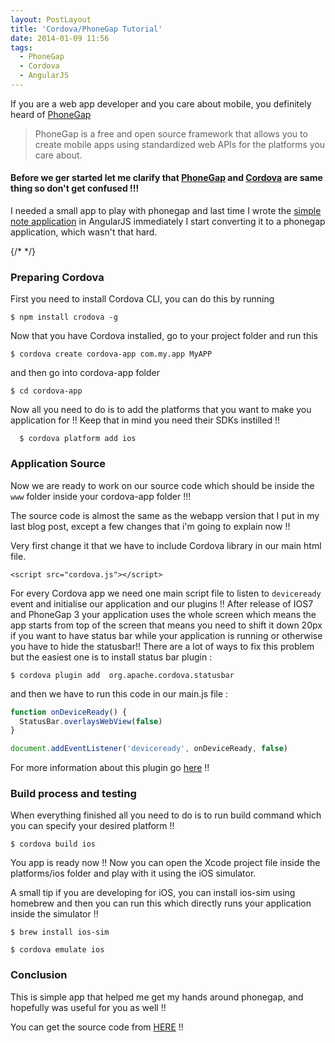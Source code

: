```yaml
---
layout: PostLayout
title: 'Cordova/PhoneGap Tutorial'
date: 2014-01-09 11:56
tags:
  - PhoneGap
  - Cordova
  - AngularJS
---
```


If you are a web app developer and you care about mobile, you definitely heard of [PhoneGap](http://phonegap.com/)

> PhoneGap is a free and open source framework that allows you to create mobile apps using standardized web APIs for the platforms you care about.

#### Before we ger started let me clarify that [PhoneGap](http://phonegap.com/) and [Cordova](http://cordova.apache.org/) are same thing so don't get confused !!!

I needed a small app to play with phonegap and last time I wrote the [simple note application](http://danialk.github.io/blog/2013/12/17/angularjs-note-application/) in AngularJS immediately I start converting it to a phonegap application, which wasn't that hard.

{/* <!-- more --> */}

### Preparing Cordova

First you need to install Cordova CLI, you can do this by running

```
$ npm install crodova -g
```

Now that you have Cordova installed, go to your project folder and run this

```
$ cordova create cordova-app com.my.app MyAPP
```

and then go into cordova-app folder

```
$ cd cordova-app
```

Now all you need to do is to add the platforms that you want to make you application for !! Keep that in mind you need their SDKs instilled !!

```
  $ cordova platform add ios
```

### Application Source

Now we are ready to work on our source code which should be inside the `www` folder inside your cordova-app folder !!!

The source code is almost the same as the webapp version that I put in my last blog post, except a few changes that i'm going to explain now !!

Very first change it that we have to include Cordova library in our main html file.

```
<script src="cordova.js"></script>
```

For every Cordova app we need one main script file to listen to `deviceready` event and initialise our application and our plugins !!
After release of IOS7 and PhoneGap 3 your application uses the whole screen which means the app starts from top of the screen that means you need to shift it down 20px if you want to have status bar while your application is running or otherwise you have to hide the statusbar!! There are a lot of ways to fix this problem but the easiest one is to install status bar plugin :

```
$ cordova plugin add  org.apache.cordova.statusbar
```

and then we have to run this code in our main.js file :

```js
function onDeviceReady() {
  StatusBar.overlaysWebView(false)
}

document.addEventListener('deviceready', onDeviceReady, false)
```

For more information about this plugin go [here](https://github.com/jonathannaguin/org.apache.cordova.statusbar) !!

### Build process and testing

When everything finished all you need to do is to run build command which you can specify your desired platform !!

```
$ cordova build ios
```

You app is ready now !! Now you can open the Xcode project file inside the platforms/ios folder and play with it using the iOS simulator.

A small tip if you are developing for iOS, you can install ios-sim using homebrew and then you can run this which directly runs your application inside the simulator !!

```
$ brew install ios-sim
```

```
$ cordova emulate ios
```

### Conclusion

This is simple app that helped me get my hands around phonegap, and hopefully was useful for you as well !!

You can get the source code from [HERE](https://github.com/DanialK/cordova-note-app) !!
